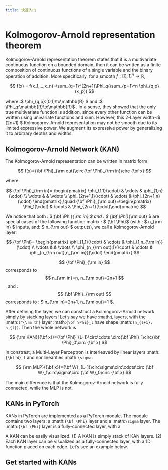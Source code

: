 ```yaml
---
title: 快速入门
---
```


# Kolmogorov-Arnold representation theorem

Kolmogorov-Arnold representation theorem states that if 
 is a multivariate continuous function on a bounded domain, 
 then it can be written as a finite composition of continuous functions of a single variable and the binary operation of addition. 
 More specifically, for a smooth $f : [0,1]^n \to \mathbb{R}$,

$$ f(x) = f(x_1,...,x_n)=\sum_{q=1}^{2n+1}\Phi_q(\sum_{p=1}^n \phi_{q,p}(x_p)) $$

where :$ \phi_{q,p}:[0,1]\to\mathbb{R} $ and
:$ \Phi_q:\mathbb{R}\to\mathbb{R}$ . In a sense, they showed that the
only true multivariate function is addition, since every other function
can be written using univariate functions and sum. However, this 2-Layer
width-:$ (2n+1) $ Kolmogorov-Arnold representation may not be smooth
due to its limited expressive power. We augment its expressive power by
generalizing it to arbitrary depths and widths.

## Kolmogorov-Arnold Network (KAN)

The Kolmogorov-Arnold representation can be written in matrix form

$$ f(x)={\bf \Phi}_{\rm out}\circ{\bf \Phi}_{\rm in}\circ {\bf x} $$

where

$$ {\bf \Phi}_{\rm in}= \begin{pmatrix} \phi_{1,1}(\cdot) & \cdots & \phi_{1,n}(\cdot) \\ \vdots & & \vdots \\ \phi_{2n+1,1}(\cdot) & \cdots & \phi_{2n+1,n}(\cdot) \end{pmatrix},\quad {\bf \Phi}_{\rm out}=\begin{pmatrix} \Phi_1(\cdot) & \cdots & \Phi_{2n+1}(\cdot)\end{pmatrix} $$

We notice that both : $ {\bf \Phi}_{\rm in} $ and
: $ {\bf \Phi}_{\rm out} $ are special cases of the following function
matrix : $ {\bf \Phi}$ (with : $ n_{\rm in} $ inputs, 
and: $ n_{\rm out} $ outputs), we call a Kolmogorov-Arnold layer:


$$ {\bf \Phi}= \begin{pmatrix} \phi_{1,1}(\cdot) & \cdots & \phi_{1,n_{\rm in}}(\cdot) \\ \vdots & & \vdots \\ \phi_{n_{\rm out},1}(\cdot) & \cdots & \phi_{n_{\rm out},n_{\rm in}}(\cdot) \end{pmatrix} $$

$$ {\bf \Phi}_{\rm in} $$ corresponds to
$$ n_{\rm in}=n, n_{\rm out}=2n+1 $$, and : $$ {\bf \Phi}_{\rm out} $$
corresponds to : $ n_{\rm in}=2n+1, n_{\rm out}=1 $.

After defining the layer, we can construct a Kolmogorov-Arnold network
simply by stacking layers! Let’s say we have :math:`L` layers, with the
:math:`l^{\rm th}` layer :math:`{\bf \Phi}_l` have shape
:math:`(n_{l+1}, n_{l})`. Then the whole network is

$$ {\rm KAN}({\bf x})={\bf \Phi}_{L-1}\circ\cdots \circ{\bf \Phi}_1\circ{\bf \Phi}_0\circ {\bf x} $$

In constrast, a Multi-Layer Perceptron is interleaved by linear layers
:math:`{\bf W}_l` and nonlinearities :math:`\sigma`:

$$ {\rm MLP}({\bf x})={\bf W}_{L-1}\circ\sigma\circ\cdots\circ {\bf W}_1\circ\sigma\circ {\bf W}_0\circ {\bf x} $$

The main difference is that the Kolmogorov-Arnold network is fully
connected, while the MLP is not.

## KANs in PyTorch

KANs in PyTorch are implemented as a PyTorch module. The module
contains two layers: a :math:`{\bf \Phi}` layer and a :math:`\sigma`
layer. The :math:`{\bf \Phi}` layer is a fully-connected layer, with a

A KAN can be easily visualized. (1) A KAN is simply stack of KAN layers.
(2) Each KAN layer can be visualized as a fully-connected layer, with a
1D function placed on each edge. Let’s see an example below.

## Get started with KANs